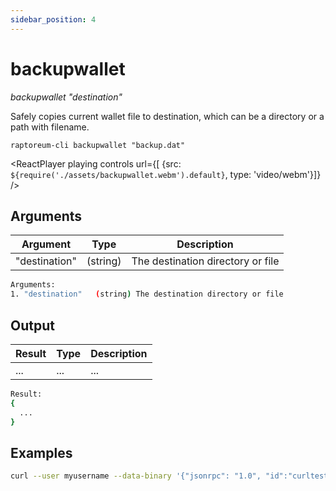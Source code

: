 ```yaml
---
sidebar_position: 4
---
```


# backupwallet

*backupwallet "destination"*

Safely copies current wallet file to destination, which can be a directory or a path with filename.

`raptoreum-cli backupwallet "backup.dat"`

<ReactPlayer playing controls url={[
    {src: `${require('./assets/backupwallet.webm').default}`, type: 'video/webm'}]} />


## Arguments

| Argument | Type | Description |
|--|--|--|
| "destination" | (string) | The destination directory or file  |

```bash
Arguments:
1. "destination"   (string) The destination directory or file
```

## Output

| Result | Type | Description |
|--|--|--|
| ... | ... | ... |

```bash
Result:
{
  ...
}
```


## Examples

```bash
curl --user myusername --data-binary '{"jsonrpc": "1.0", "id":"curltest", "method": "backupwallet", "params": ["backup.dat"] }' -H 'content-type: text/plain;' http://127.0.0.1:9998/
```

